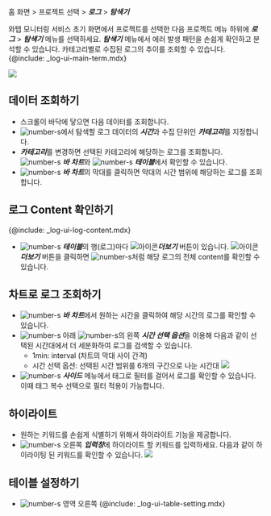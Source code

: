 홈 화면 > 프로젝트 선택 > ***로그*** > ***탐색기***

와탭 모니터링 서비스 초기 화면에서 프로젝트를 선택한 다음 프로젝트 메뉴 하위에 ***로그*** > ***탐색기*** 메뉴를 선택하세요. ***탐색기*** 메뉴에서 에러 발생 패턴을 손쉽게 확인하고 분석할 수 있습니다. 카테고리별로 수집된 로그의 추이를 조회할 수 있습니다. {@include: _log-ui-main-term.mdx}

![](/img/log-exp.png)

## 데이터 조회하기

* 스크롤이 바닥에 닿으면 다음 데이터를 조회합니다.
* ![number-s](/img/number-01.png)에서 탐색할 로그 데이터의 ***시간***과 수집 단위인 ***카테고리***를 지정합니다.
* ***카테고리***를 변경하면 선택된 카테고리에 해당하는 로그를 조회합니다. ![number-s](/img/number-02.png) ***바 차트***와 ![number-s](/img/number-03.png) ***테이블***에서 확인할 수 있습니다.
* ![number-s](/img/number-02.png) ***바 차트***의 막대를 클릭하면 막대의 시간 범위에 해당하는 로그를 조회합니다. 

## 로그 Content 확인하기
{@include: _log-ui-log-content.mdx}
* ![number-s](/img/number-03.png) ***테이블***의 행(로그)마다 ![아이콘](/img/ic-caret-right.svg)***더보기*** 버튼이 있습니다. ![아이콘](/img/ic-caret-right.svg)***더보기*** 버튼을 클릭하면 ![number-s](/img/number-05.png)처럼 해당 로그의 전체 content를 확인할 수 있습니다.

## 차트로 로그 조회하기

* ![number-s](/img/number-02.png) ***바 차트***에서 원하는 시간을 클릭하여 해당 시간의 로그를 확인할 수 있습니다.
* ![number-s](/img/number-02.png) 아래 ![number-s](/img/number-03.png)의 왼쪽 ***시간 선택 옵션***을 이용해 다음과 같이 선택된 시간대에서 더 세분화하여 로그를 검색할 수 있습니다.
    * 1min: interval (차트의 막대 사이 간격)
    * 시간 선택 옵션: 선택된 시간 범위를 6개의 구간으로 나눈 시간대
    ![](https://img.whatap.io/media/images/logexplorer_007_select_seconds.png)
* ![number-s](/img/number-04.png) ***사이드*** 메뉴에서 태그로 필터를 걸어서 로그를 확인할 수 있습니다. 이때 태그 복수 선택으로 필터 적용이 가능합니다.    

## 하이라이트

* 원하는 키워드를 손쉽게 식별하기 위해서 하이라이트 기능을 제공합니다. 
* ![number-s](/img/number-03.png) 오른쪽 ***입력창***에 하이라이트 할 키워드를 입력하세요. 다음과 같이 하이라이팅 된 키워드를 확인할 수 있습니다.
![](https://img.whatap.io/media/images/logexplorer_009_highlight.png)

## 테이블 설정하기
* ![number-s](/img/number-03.png) 영역 오른쪽 {@include: _log-ui-table-setting.mdx} 

<!-- ***테이블 설정*** 메뉴는 ***라이브 Tail***, ***검색기***, ***탐색기***에서 사용할 수 있습니다. 

### 컬럼 추가 

### 테이블 컨텐츠 설정 
-->

<!-- 홀딩 후 기능으로 화면 재구조화
## ![](/img/number-01.png) 시간 및 카테고리

탐색할 로그 데이터의 특정 시간대와 수집 단위를 지정합니다. 스크롤이 바닥에 닿으면 데이터를 조회합니다.

## ![](/img/number-02.png) 바 차트 조회

## ![](/img/number-03.png) 테이블 조회

## ![](/img/number-04.png) 검색 키(Search Key) 내비게이션

-->